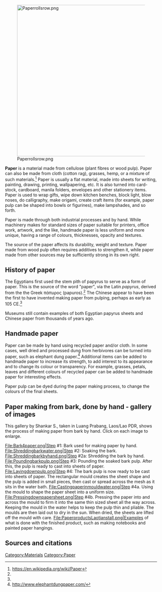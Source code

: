 [[File:Paperrollsrow.png|center|500px]]

'''Paper''' is a material made from cellulose (plant fibres or wood pulp). Paper can also be made from cloth (cotton rag), grasses, hemp, or a mixture of such materials.<ref name="wp">https://en.wikipedia.org/wiki/Paper</ref> Paper is usually a flat material, made into sheets for writing, painting, drawing, printing, wallpapering, etc. It is also turned into card-stock, cardboard, manila folders, envelopes and other stationery items. Paper is used to wrap gifts, wipe down kitchen benches, block light, blow noses, do calligraphy, make origami, create craft items (for example, paper pulp can be shaped into bowls or figurines), make lampshades, and so forth. 

Paper is made through both industrial processes and by hand. While machinery makes for standard sizes of paper suitable for printers, office work, artwork, and the like, handmade paper is less uniform and more unique, having a range of colours, thicknesses, opacity and textures.

The source of the paper affects its durability, weight and texture. Paper made from wood pulp often requires additives to strengthen it, while paper made from other sources may be sufficiently strong in its own right.

== History of paper ==

The Egyptians first used the stem pith of papyrus to serve as a form of paper. This is the source of the word "paper", via the Latin ''papyrus'', derived from the the Greek πάπυρος (papuros).<ref name="wp" /> The Chinese appear to have been the first to have invented making paper from pulping, perhaps as early as 105 CE.<ref name="wp" />

Museums still contain examples of both Egyptian papyrus sheets and Chinese paper from thousands of years ago.

== Handmade paper ==

Paper can be made by hand using recycled paper and/or cloth. In some cases, well dried and processed dung from herbivores can be turned into paper, such as elephant dung paper.<ref>http://www.elephantdungpaper.com/</ref> Additional items can be added to handmade paper to increase its strength, to add interest to its appearance and to change its colour or transparency. For example, grasses, petals, leaves and different colours of recycled paper can be added to handmade paper for interesting effects.

Paper pulp can be dyed during the paper making process, to change the colours of the final sheets.

== Paper making from bark, done by hand - gallery of images ==
This gallery by Shankar S., taken in Luang Prabang, Laos/Lao PDR, shows the process of making paper from bark by hand. Click on each image to enlarge.

<gallery>
File:Bark4paper.png|Step #1: Bark used for making paper by hand.
File:Shreddingbarkwater.png|Step #2: Soaking the bark.
File:Shreddingbarkbyhand.png|Step #2a: Shredding the bark by hand.
File:Poundingbarkpulp.png|Step #3: Pounding the soaked bark pulp. After this, the pulp is ready to cast into sheets of paper.
File:Layingdownpulp.png|Step #4: The bark pulp is now ready to be cast into sheets of paper. The rectangular mould creates the sheet shape and the pulp is added in small pieces, then cast or spread across the mesh as it sits in the water bath.
File:Castingpaperinmouldwater.png|Step #4a. Using the mould to shape the paper sheet into a uniform size.
File:Pressingdownpapersheet.png|Step #4b. Pressing the paper into and across the mould to firm it into the same thin sized sheet all the way across. Keeping the mould in the water helps to keep the pulp thin and pliable. The moulds are then laid out to dry in the sun. When dried, the sheets are lifted off the mould with care.
File:PaperproductsLaotianstall.png|Examples of what is done with the finished product, such as making notebooks and painted paper hangings.
</gallery>

== Sources and citations ==
{{reflist}}


[[Category:Materials]]
[[Category:Paper]]